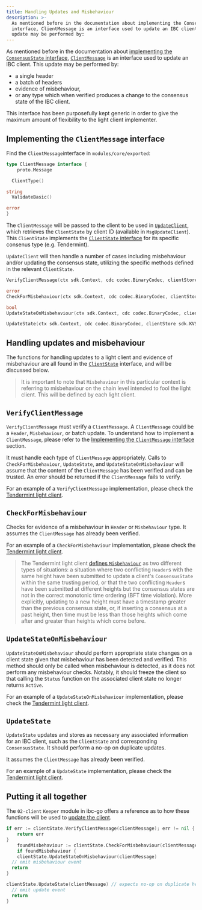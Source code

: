 ```yaml
---
title: Handling Updates and Misbehaviour
description: >-
  As mentioned before in the documentation about implementing the ConsensusState
  interface, ClientMessage is an interface used to update an IBC client. This
  update may be performed by:
---
```

As mentioned before in the documentation about [implementing the `ConsensusState` interface](consensus-state), [`ClientMessage`](https://github.com/cosmos/ibc-go/blob/main/modules/core/exported/client.go#L145) is an interface used to update an IBC client. This update may be performed by:

* a single header
* a batch of headers
* evidence of misbehaviour,
* or any type which when verified produces a change to the consensus state of the IBC client.

This interface has been purposefully kept generic in order to give the maximum amount of flexibility to the light client implementer.

## Implementing the `ClientMessage` interface

Find the `ClientMessage`interface in `modules/core/exported`:

```go
type ClientMessage interface {
    proto.Message

  ClientType()

string
  ValidateBasic()

error
}
```

The `ClientMessage` will be passed to the client to be used in [`UpdateClient`](https://github.com/cosmos/ibc-go/blob/57da75a70145409247e85365b64a4b2fc6ddad2f/modules/core/02-client/keeper/client.go#L53), which retrieves the `ClientState` by client ID (available in `MsgUpdateClient`). This `ClientState` implements the [`ClientState` interface](client-state) for its specific consenus type (e.g. Tendermint).

`UpdateClient` will then handle a number of cases including misbehaviour and/or updating the consensus state, utilizing the specific methods defined in the relevant `ClientState`.

```go
VerifyClientMessage(ctx sdk.Context, cdc codec.BinaryCodec, clientStore sdk.KVStore, clientMsg ClientMessage)

error
CheckForMisbehaviour(ctx sdk.Context, cdc codec.BinaryCodec, clientStore sdk.KVStore, clientMsg ClientMessage)

bool
UpdateStateOnMisbehaviour(ctx sdk.Context, cdc codec.BinaryCodec, clientStore sdk.KVStore, clientMsg ClientMessage)

UpdateState(ctx sdk.Context, cdc codec.BinaryCodec, clientStore sdk.KVStore, clientMsg ClientMessage) []Height
```

## Handling updates and misbehaviour

The functions for handling updates to a light client and evidence of misbehaviour are all found in the [`ClientState`](https://github.com/cosmos/ibc-go/blob/v6.0.0/modules/core/exported/client.go#L40) interface, and will be discussed below.

> It is important to note that `Misbehaviour` in this particular context is referring to misbehaviour on the chain level intended to fool the light client. This will be defined by each light client.

## `VerifyClientMessage`

`VerifyClientMessage` must verify a `ClientMessage`. A `ClientMessage` could be a `Header`, `Misbehaviour`, or batch update. To understand how to implement a `ClientMessage`, please refer to the [Implementing the `ClientMessage` interface](#implementing-the-clientmessage-interface) section.

It must handle each type of `ClientMessage` appropriately. Calls to `CheckForMisbehaviour`, `UpdateState`, and `UpdateStateOnMisbehaviour` will assume that the content of the `ClientMessage` has been verified and can be trusted. An error should be returned if the `ClientMessage` fails to verify.

For an example of a `VerifyClientMessage` implementation, please check the [Tendermint light client](https://github.com/cosmos/ibc-go/blob/main/modules/light-clients/07-tendermint/update.go#L20).

## `CheckForMisbehaviour`

Checks for evidence of a misbehaviour in `Header` or `Misbehaviour` type. It assumes the `ClientMessage` has already been verified.

For an example of a `CheckForMisbehaviour` implementation, please check the [Tendermint light client](https://github.com/cosmos/ibc-go/blob/main/modules/light-clients/07-tendermint/misbehaviour_handle.go#L18).

> The Tendermint light client [defines `Misbehaviour`](https://github.com/cosmos/ibc-go/blob/main/modules/light-clients/07-tendermint/misbehaviour.go) as two different types of situations: a situation where two conflicting `Header`s with the same height have been submitted to update a client's `ConsensusState` within the same trusting period, or that the two conflicting `Header`s have been submitted at different heights but the consensus states are not in the correct monotonic time ordering (BFT time violation). More explicitly, updating to a new height must have a timestamp greater than the previous consensus state, or, if inserting a consensus at a past height, then time must be less than those heights which come after and greater than heights which come before.

## `UpdateStateOnMisbehaviour`

`UpdateStateOnMisbehaviour` should perform appropriate state changes on a client state given that misbehaviour has been detected and verified. This method should only be called when misbehaviour is detected, as it does not perform any misbehaviour checks. Notably, it should freeze the client so that calling the `Status` function on the associated client state no longer returns `Active`.

For an example of a `UpdateStateOnMisbehaviour` implementation, please check the [Tendermint light client](https://github.com/cosmos/ibc-go/blob/main/modules/light-clients/07-tendermint/update.go#L197).

## `UpdateState`

`UpdateState` updates and stores as necessary any associated information for an IBC client, such as the `ClientState` and corresponding `ConsensusState`. It should perform a no-op on duplicate updates.

It assumes the `ClientMessage` has already been verified.

For an example of a `UpdateState` implementation, please check the [Tendermint light client](https://github.com/cosmos/ibc-go/blob/main/modules/light-clients/07-tendermint/update.go#L131).

## Putting it all together

The `02-client` `Keeper` module in ibc-go offers a reference as to how these functions will be used to [update the client](https://github.com/cosmos/ibc-go/blob/main/modules/core/02-client/keeper/client.go#L48).

```go expandable
if err := clientState.VerifyClientMessage(clientMessage); err != nil {
    return err
}
    foundMisbehaviour := clientState.CheckForMisbehaviour(clientMessage)
    if foundMisbehaviour {
    clientState.UpdateStateOnMisbehaviour(clientMessage)
  // emit misbehaviour event
  return
}

clientState.UpdateState(clientMessage) // expects no-op on duplicate header
  // emit update event
  return
}
```
